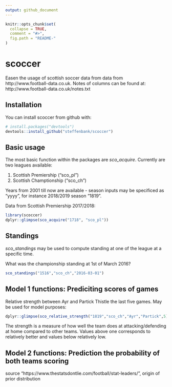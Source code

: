 ```yaml
---
output: github_document
---
```


<!-- README.md is generated from README.Rmd. Please edit that file -->

```r
knitr::opts_chunk$set(
  collapse = TRUE,
  comment = "#>",
  fig.path = "README-"
)
```

# scoccer

Easen the usage of scottish soccer data from data from http://www.football-data.co.uk. Notes of columns can be found at: http://www.football-data.co.uk/notes.txt

## Installation

You can install scoccer from github with:

```r
# install.packages("devtools")
devtools::install_github("steffenbank/scoccer")
```

## Basic usage

The most basic function within the packages are *sco_acquire*. Currently are two leagues available:

1. Scottish Premiership ("sco_pl")
2. Scottish Champtionship ("sco_ch")

Years from 2001 till now are available - season inputs may be specificed as "yyyy", for instance 2018/2019 season "1819". 

Data from Scottish Premiership 2017/2018:
```r
library(scoccer)
dplyr::glimpse(sco_acquire("1718", "sco_pl"))
```



## Standings
*sco_standings* may be used to compute standing at one of the league at a specific time.

What was the championship standing at 1st of March 2016?

```r
sco_standings("1516","sco_ch","2016-03-01")
```

## Model 1 functions: Prediciting scores of games
Relative strength between Ayr and Partick Thistle the last five games. May be used for model purposes:
```r

dplyr::glimpse(sco_relative_strength("1819","sco_ch","Ayr","Partick",5))
```

The strength is a measure of how well the team does at attacking/defending at home compared to other teams. Values above one corresponds to relatively better and values below relatively low. 

## Model 2 functions: Prediction the probability of both teams scoring
source "https://www.thestatsdontlie.com/football/stat-leaders/", origin of prior distribution

